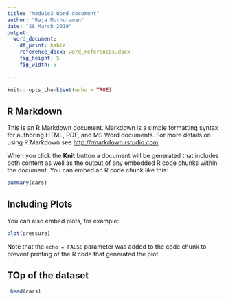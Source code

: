 ```yaml
---
title: "Module3 Word document"
author: "Raja Muthuraman"
date: "28 March 2019"
output:
  word_document:
    df_print: kable
    reference_docx: word_references.docx
    fig_height: 5
    fig_width: 5
  
---
```


```r
knitr::opts_chunk$set(echo = TRUE)
```

## R Markdown

This is an R Markdown document. Markdown is a simple formatting syntax for authoring HTML, PDF, and MS Word documents. For more details on using R Markdown see <http://rmarkdown.rstudio.com>.

When you click the **Knit** button a document will be generated that includes both content as well as the output of any embedded R code chunks within the document. You can embed an R code chunk like this:

```r
summary(cars)
```

## Including Plots

You can also embed plots, for example:

```r
plot(pressure)
```

Note that the `echo = FALSE` parameter was added to the code chunk to prevent printing of the R code that generated the plot.

## TOp of the dataset
```r
 head(cars)
```

